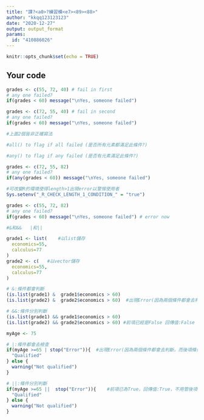 ---
title: "課?<a0>?練習模<e7><89><88>"
author: "kkqq123123123"
date: "2020-12-27"
output: output_format
params:
  id: "410886026"
---

```{r setup, include=FALSE}
knitr::opts_chunk$set(echo = TRUE)
```

## Your code

```{r}
grades <- c(55, 72, 40) # fail in first
# any one failed? 
if(grades < 60) message("\nYes, someone failed")
```

```{r}
grades <- c(72, 55, 40) # fail in second
# any one failed? 
if(grades < 60) message("\nYes, someone failed")
```

```{r}
#上面2個皆非正確寫法

#all() to flag if all failed (是否所有元素都滿足此條件?)

#any() to flag if any failed (是否有元素滿足此條件?)

grades <- c(72, 55, 82)
# any one failed? 
if(any(grades < 60)) message("\nYes, someone failed")
```

```{r}
#可改變R的環境使得length>1出現error以警惕使用者
Sys.setenv("_R_CHECK_LENGTH_1_CONDITION_" = "true")
```

```{r}
grades <- c(55, 72, 82)
# any one failed? 
if(grades < 60) message("\nYes, someone failed") # error now
```

```{r}
#&和&&   |和||

grade1 <- list(    #以list儲存
  economics=55,
  calculus=77
)
grade2 <- c(   #以vector儲存
  economics=55,
  calculus=77
)
```

```{r}
# &:條件都會判斷
(is.list(grade1) &  grade1$economics > 60)
(is.list(grade2) &  grade2$economics > 60)  #出現Error(因為兩個條件都會去判斷，而後項條件造成Error)
```

```{r}
# &&:條件分別判斷
(is.list(grade1) && grade1$economics > 60)
(is.list(grade2) && grade2$economics > 60) #前項已經是False 回傳值:False 不管後項
```

```{r}
myAge <- 75

# |:條件都會去檢查
if(myAge >=65 | stop("Error")){  #出現Error(因為兩個條件都會去判斷，而後項條件造成Error)
  "Qualified"
} else {
  warning("Not qualified")
}
```

```{r}
# ||:條件分別判斷
if(myAge >=65 ||  stop("Error")){    #前項已為True，回傳值:True，不用管後項
  "Qualified"
} else {
  warning("Not qualified")
}
```




